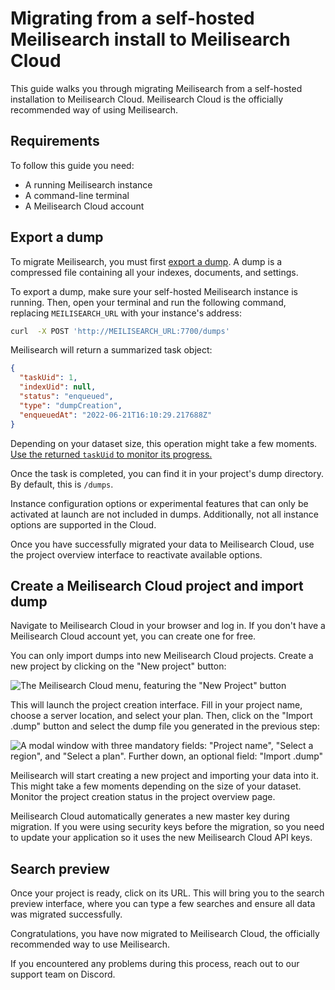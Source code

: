 # Migrating from a self-hosted Meilisearch install to Meilisearch Cloud

This guide walks you through migrating Meilisearch from a self-hosted installation to Meilisearch Cloud. Meilisearch Cloud is the officially recommended way of using Meilisearch. 

## Requirements

To follow this guide you need:

- A running Meilisearch instance
- A command-line terminal
- A Meilisearch Cloud account

## Export a dump

To migrate Meilisearch, you must first [export a dump](/learn/advanced/dumps). A dump is a compressed file containing all your indexes, documents, and settings.

To export a dump, make sure your self-hosted Meilisearch instance is running. Then, open your terminal and run the following command, replacing `MEILISEARCH_URL` with your instance's address:

```sh
curl  -X POST 'http://MEILISEARCH_URL:7700/dumps'
```

Meilisearch will return a summarized task object:

```json
{
  "taskUid": 1,
  "indexUid": null,
  "status": "enqueued",
  "type": "dumpCreation",
  "enqueuedAt": "2022-06-21T16:10:29.217688Z"
}
```

Depending on your dataset size, this operation might take a few moments. [Use the returned `taskUid` to monitor its progress.](/learn/async/asynchronous_operations)

Once the task is completed, you can find it in your project's dump directory. By default, this is `/dumps`.

<Capsule intent="note" title="Command-line options and environment variables">
Instance configuration options or experimental features that can only be activated at launch are not included in dumps. Additionally, not all instance options are supported in the Cloud.

Once you have successfully migrated your data to Meilisearch Cloud, use the project overview interface to reactivate available options.
</Capsule>

## Create a Meilisearch Cloud project and import dump

Navigate to Meilisearch Cloud in your browser and log in. If you don't have a Meilisearch Cloud account yet, you can create one for free.

You can only import dumps into new Meilisearch Cloud projects. Create a new project by clicking on the "New project" button:

![The Meilisearch Cloud menu, featuring the "New Project" button](https://raw.githubusercontent.com/meilisearch/documentation/main/assets/images/cloud-getting-started/1-new-project.png)

This will launch the project creation interface. Fill in your project name, choose a server location, and select your plan. Then, click on the "Import .dump" button and select the dump file you generated in the previous step:

![A modal window with three mandatory fields: "Project name", "Select a region", and "Select a plan". Further down, an optional field: "Import .dump"](https://raw.githubusercontent.com/meilisearch/documentation/main/assets/images/cloud-getting-started/2-import-dump.png)

Meilisearch will start creating a new project and importing your data into it. This might take a few moments depending on the size of your dataset. Monitor the project creation status in the  project overview page.

<Capsule intent="danger" title="Master key and API keys">
Meilisearch Cloud automatically generates a new master key during migration. If you were using security keys before the migration, so you need to update your application so it uses the new Meilisearch Cloud API keys.
</Capsule>

## Search preview

Once your project is ready, click on its URL. This will bring you to the search preview interface, where you can type a few searches and ensure all data was migrated successfully.

Congratulations, you have now migrated to Meilisearch Cloud, the officially recommended way to use Meilisearch. 

If you encountered any problems during this process, reach out to our support team on Discord.